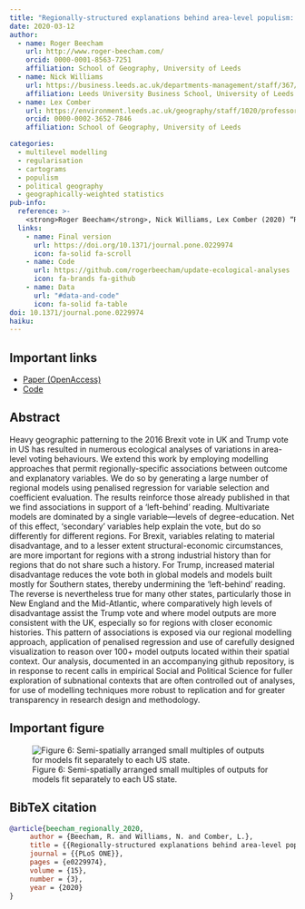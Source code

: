 ```yaml
---
title: "Regionally-structured explanations behind area-level populism: an update to recent ecological analyses"
date: 2020-03-12
author:
  - name: Roger Beecham
    url: http://www.roger-beecham.com/
    orcid: 0000-0001-8563-7251
    affiliation: School of Geography, University of Leeds
  - name: Nick Williams
    url: https://business.leeds.ac.uk/departments-management/staff/367/nick-williams
    affiliation: Leeds University Business School, University of Leeds
  - name: Lex Comber
    url: https://environment.leeds.ac.uk/geography/staff/1020/professor-lex-comber
    orcid: 0000-0002-3652-7846
    affiliation: School of Geography, University of Leeds

categories: 
  - multilevel modelling
  - regularisation
  - cartograms
  - populism
  - political geography
  - geographically-weighted statistics
pub-info:
  reference: >-
    <strong>Roger Beecham</strong>, Nick Williams, Lex Comber (2020) “Regionally-structured explanations behind area-level populism: an update to recent ecological analyses”, <em>PLoS One</em>, doi: <a href="https://doi.org/10.1371/journal.pone.0229974"><code>10.1371/journal.pone.0229974</code></a>
  links:
    - name: Final version
      url: https://doi.org/10.1371/journal.pone.0229974
      icon: fa-solid fa-scroll
    - name: Code
      url: https://github.com/rogerbeecham/update-ecological-analyses
      icon: fa-brands fa-github
    - name: Data
      url: "#data-and-code"
      icon: fa-solid fa-table
doi: 10.1371/journal.pone.0229974
haiku:
---
```

## Important links

- [Paper (OpenAccess)](https://doi.org/10.1371/journal.pone.0229974)
- [Code](https://github.com/rogerbeecham/update-ecological-analyses)


## Abstract

Heavy geographic patterning to the 2016 Brexit vote in UK and Trump vote in US has resulted in numerous ecological analyses of variations in area-level voting behaviours. We extend this work by employing modelling approaches that permit regionally-specific associations between outcome and explanatory variables. We do so by generating a large number of regional models using penalised regression for variable selection and coefficient evaluation. The results reinforce those already published in that we find associations in support of a ‘left-behind’ reading. Multivariate models are dominated by a single variable—levels of degree-education. Net of this effect, ‘secondary’ variables help explain the vote, but do so differently for different regions. For Brexit, variables relating to material disadvantage, and to a lesser extent structural-economic circumstances, are more important for regions with a strong industrial history than for regions that do not share such a history. For Trump, increased material disadvantage reduces the vote both in global models and models built mostly for Southern states, thereby undermining the ‘left-behind’ reading. The reverse is nevertheless true for many other states, particularly those in New England and the Mid-Atlantic, where comparatively high levels of disadvantage assist the Trump vote and where model outputs are more consistent with the UK, especially so for regions with closer economic histories. This pattern of associations is exposed via our regional modelling approach, application of penalised regression and use of carefully designed visualization to reason over 100+ model outputs located within their spatial context. Our analysis, documented in an accompanying github repository, is in response to recent calls in empirical Social and Political Science for fuller exploration of subnational contexts that are often controlled out of analyses, for use of modelling techniques more robust to replication and for greater transparency in research design and methodology.



## Important figure


![Figure 6: Semi-spatially arranged small multiples of outputs for models fit separately to each US state.](featured.png)


## BibTeX citation

```bibtex
@article{beecham_regionally_2020,
	 author = {Beecham, R. and Williams, N. and Comber, L.},
	 title = {{Regionally-structured explanations behind area-level populism: an update to recent ecological analyses}},
	 journal = {{PLoS ONE}},
	 pages = {e0229974},
	 volume = {15},
	 number = {3},
	 year = {2020}
}
```







